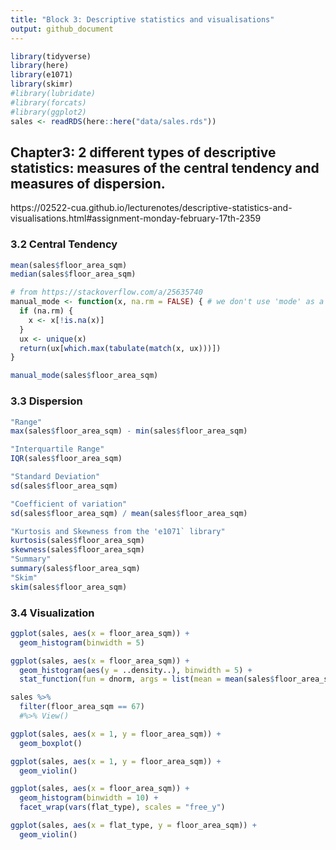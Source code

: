 ```yaml
---
title: "Block 3: Descriptive statistics and visualisations"
output: github_document
---
```

```r
library(tidyverse)
library(here)
library(e1071)
library(skimr)
#library(lubridate)
#library(forcats)
#library(ggplot2)
sales <- readRDS(here::here("data/sales.rds"))
```
## Chapter3: 2 different types of descriptive statistics: measures of the central tendency and measures of dispersion. 
https://02522-cua.github.io/lecturenotes/descriptive-statistics-and-visualisations.html#assignment-monday-february-17th-2359

### 3.2 Central Tendency
```r
mean(sales$floor_area_sqm)
median(sales$floor_area_sqm)

# from https://stackoverflow.com/a/25635740
manual_mode <- function(x, na.rm = FALSE) { # we don't use 'mode' as a function name because it already exists
  if (na.rm) {
    x <- x[!is.na(x)]
  }
  ux <- unique(x)
  return(ux[which.max(tabulate(match(x, ux)))])
}

manual_mode(sales$floor_area_sqm)
```
### 3.3 Dispersion
```r
"Range"
max(sales$floor_area_sqm) - min(sales$floor_area_sqm)

"Interquartile Range"
IQR(sales$floor_area_sqm)

"Standard Deviation"
sd(sales$floor_area_sqm)

"Coefficient of variation"
sd(sales$floor_area_sqm) / mean(sales$floor_area_sqm)

"Kurtosis and Skewness from the 'e1071` library"
kurtosis(sales$floor_area_sqm)
skewness(sales$floor_area_sqm)
"Summary"
summary(sales$floor_area_sqm)
"Skim"
skim(sales$floor_area_sqm)
```
### 3.4 Visualization
```r
ggplot(sales, aes(x = floor_area_sqm)) +
  geom_histogram(binwidth = 5)
```

```r
ggplot(sales, aes(x = floor_area_sqm)) +
  geom_histogram(aes(y = ..density..), binwidth = 5) +
  stat_function(fun = dnorm, args = list(mean = mean(sales$floor_area_sqm), sd = sd(sales$floor_area_sqm)))
```

```r
sales %>%
  filter(floor_area_sqm == 67) 
  #%>% View()
```

```r
ggplot(sales, aes(x = 1, y = floor_area_sqm)) +
  geom_boxplot()
```

```r
ggplot(sales, aes(x = 1, y = floor_area_sqm)) +
  geom_violin()
```
```r
ggplot(sales, aes(x = floor_area_sqm)) +
  geom_histogram(binwidth = 10) +
  facet_wrap(vars(flat_type), scales = "free_y")
```

```r
ggplot(sales, aes(x = flat_type, y = floor_area_sqm)) +
  geom_violin()
```
